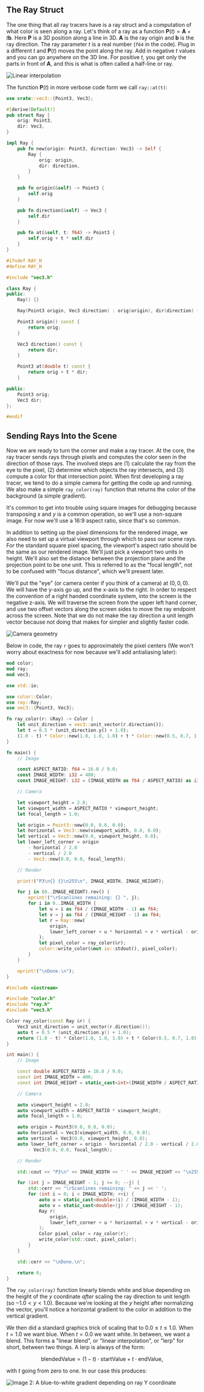 ## The Ray Struct

The one thing that all ray tracers have is a ray struct and a computation of what color is seen along a ray. Let's think of a ray as a function $\mathbf{P}(t) = \mathbf{A} + t \mathbf{b}$. Here $\mathbf{P}$ is a 3D position along a line in 3D. $\mathbf{A}$ is the ray origin and $\mathbf{b}$ is the ray direction. The ray parameter $t$ is a real number (`f64` in the code). Plug in a different $t$ and $\mathbf{P}(t)$ moves the point along the ray. Add in negative $t$ values and you can go anywhere on the 3D line. For positive $t$, you get only the parts in front of $\mathbf{A}$, and this is what is often called a half-line or ray.

![Linear interpolation](../images/fig-1.02-lerp.jpg)

The function $\mathbf{P}(t)$ in more verbose code form we call `ray::at(t)`:

<Tabs>
<Tab label="Rust">

```rust filename="ray.rs (The ray struct)"
use crate::vec3::{Point3, Vec3};

#[derive(Default)]
pub struct Ray {
    orig: Point3,
    dir: Vec3,
}

impl Ray {
    pub fn new(origin: Point3, direction: Vec3) -> Self {
        Ray {
            orig: origin,
            dir: direction,
        }
    }

    pub fn origin(&self) -> Point3 {
        self.orig
    }

    pub fn direction(&self) -> Vec3 {
        self.dir
    }

    pub fn at(&self, t: f64) -> Point3 {
        self.orig + t * self.dir
    }
}
```

</Tab>
<Tab label="C++">

```cpp filename="ray.h (The ray class)"
#ifndef RAY_H
#define RAY_H

#include "vec3.h"

class Ray {
public:
    Ray() {}

    Ray(Point3 origin, Vec3 direction) : orig(origin), dir(direction) {}

    Point3 origin() const {
        return orig;
    }

    Vec3 direction() const {
        return dir;
    }

    Point3 at(double t) const {
        return orig + t * dir;
    }

public:
    Point3 orig;
    Vec3 dir;
};

#endif
```

</Tab>
</Tabs>

## Sending Rays Into the Scene

Now we are ready to turn the corner and make a ray tracer. At the core, the ray tracer sends rays through pixels and computes the color seen in the direction of those rays. The involved steps are (1) calculate the ray from the eye to the pixel, (2) determine which objects the ray intersects, and (3) compute a color for that intersection point. When first developing a ray tracer, we tend to do a simple camera for getting the code up and running. We also make a simple `ray_color(ray)` function that returns the color of the background (a simple gradient).

It's common to get into trouble using square images for debugging because transposing $x$ and $y$ is a common operation, so we'll use a non-square image. For now we'll use a 16:9 aspect ratio, since that's so common.

In addition to setting up the pixel dimensions for the rendered image, we also need to set up a virtual viewport through which to pass our scene rays. For the standard square pixel spacing, the viewport's aspect ratio should be the same as our rendered image. We'll just pick a viewport two units in height. We'll also set the distance between the projection plane and the projection point to be one unit. This is referred to as the "focal length", not to be confused with "focus distance", which we'll present later.

We'll put the "eye" (or camera center if you think of a camera) at $(0,0,0)$. We will have the y-axis go up, and the x-axis to the right. In order to respect the convention of a right handed coordinate system, into the screen is the negative z-axis. We will traverse the screen from the upper left hand corner, and use two offset vectors along the screen sides to move the ray endpoint across the screen. Note that we do not make the ray direction a unit length vector because not doing that makes for simpler and slightly faster code.

![Camera geometry](../images/fig-1.03-cam-geom.jpg)

Below in code, the ray `r` goes to approximately the pixel centers (We won't worry about exactness for now because we'll add antialiasing later):

<Tabs>
<Tab label="Rust">

```rust filename="main.rs (Rendering a blue-to-white gradient)" {2,8-15,20-36,45-51}
mod color;
mod ray;
mod vec3;

use std::io;

use color::Color;
use ray::Ray;
use vec3::{Point3, Vec3};

fn ray_color(r: &Ray) -> Color {
    let unit_direction = vec3::unit_vector(r.direction());
    let t = 0.5 * (unit_direction.y() + 1.0);
    (1.0 - t) * Color::new(1.0, 1.0, 1.0) + t * Color::new(0.5, 0.7, 1.0)
}

fn main() {
    // Image

    const ASPECT_RATIO: f64 = 16.0 / 9.0;
    const IMAGE_WIDTH: i32 = 400;
    const IMAGE_HEIGHT: i32 = (IMAGE_WIDTH as f64 / ASPECT_RATIO) as i32;

    // Camera

    let viewport_height = 2.0;
    let viewport_width = ASPECT_RATIO * viewport_height;
    let focal_length = 1.0;

    let origin = Point3::new(0.0, 0.0, 0.0);
    let horizontal = Vec3::new(viewport_width, 0.0, 0.0);
    let vertical = Vec3::new(0.0, viewport_height, 0.0);
    let lower_left_corner = origin
        - horizontal / 2.0
        - vertical / 2.0
        - Vec3::new(0.0, 0.0, focal_length);

    // Render

    print!("P3\n{} {}\n255\n", IMAGE_WIDTH, IMAGE_HEIGHT);

    for j in (0..IMAGE_HEIGHT).rev() {
        eprint!("\rScanlines remaining: {} ", j);
        for i in 0..IMAGE_WIDTH {
            let u = i as f64 / (IMAGE_WIDTH - 1) as f64;
            let v = j as f64 / (IMAGE_HEIGHT - 1) as f64;
            let r = Ray::new(
                origin,
                lower_left_corner + u * horizontal + v * vertical - origin,
            );
            let pixel_color = ray_color(&r);
            color::write_color(&mut io::stdout(), pixel_color);
        }
    }

    eprint!("\nDone.\n");
}
```

</Tab>
<Tab label="C++">

```cpp filename="main.cpp (Rendering a blue-to-white gradient)" {4-11,16-30,39-45}
#include <iostream>

#include "color.h"
#include "ray.h"
#include "vec3.h"

Color ray_color(const Ray &r) {
    Vec3 unit_direction = unit_vector(r.direction());
    auto t = 0.5 * (unit_direction.y() + 1.0);
    return (1.0 - t) * Color(1.0, 1.0, 1.0) + t * Color(0.5, 0.7, 1.0);
}

int main() {
    // Image

    const double ASPECT_RATIO = 16.0 / 9.0;
    const int IMAGE_WIDTH = 400;
    const int IMAGE_HEIGHT = static_cast<int>(IMAGE_WIDTH / ASPECT_RATIO);

    // Camera

    auto viewport_height = 2.0;
    auto viewport_width = ASPECT_RATIO * viewport_height;
    auto focal_length = 1.0;

    auto origin = Point3(0.0, 0.0, 0.0);
    auto horizontal = Vec3(viewport_width, 0.0, 0.0);
    auto vertical = Vec3(0.0, viewport_height, 0.0);
    auto lower_left_corner = origin - horizontal / 2.0 - vertical / 2.0
        - Vec3(0.0, 0.0, focal_length);

    // Render

    std::cout << "P3\n" << IMAGE_WIDTH << ' ' << IMAGE_HEIGHT << "\n255\n";

    for (int j = IMAGE_HEIGHT - 1; j >= 0; --j) {
        std::cerr << "\rScanlines remaining: " << j << ' ';
        for (int i = 0; i < IMAGE_WIDTH; ++i) {
            auto u = static_cast<double>(i) / (IMAGE_WIDTH - 1);
            auto v = static_cast<double>(j) / (IMAGE_HEIGHT - 1);
            Ray r(
                origin,
                lower_left_corner + u * horizontal + v * vertical - origin
            );
            Color pixel_color = ray_color(r);
            write_color(std::cout, pixel_color);
        }
    }

    std::cerr << "\nDone.\n";

    return 0;
}
```

</Tab>
</Tabs>

The `ray_color(ray)` function linearly blends white and blue depending on the height of the $y$ coordinate _after_ scaling the ray direction to unit length (so $-1.0 < y < 1.0$). Because we're looking at the $y$ height after normalizing the vector, you'll notice a horizontal gradient to the color in addition to the vertical gradient.

We then did a standard graphics trick of scaling that to $0.0 ≤ t ≤ 1.0$. When $t = 1.0$ we want blue. When $t = 0.0$ we want white. In between, we want a blend. This forms a "linear blend", or "linear interpolation", or "lerp" for short, between two things. A lerp is always of the form:

$$
\text{blendedValue} = (1-t)\cdot\text{startValue} + t\cdot\text{endValue},
$$

with $t$ going from zero to one. In our case this produces:

![Image 2: A blue-to-white gradient depending on ray Y coordinate ](../images/img-1.02-blue-to-white.png)
